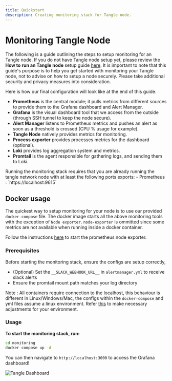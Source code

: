 ```yaml
---
title: Quickstart
description: Creating monitoring stack for Tangle node.
---
```



# Monitoring Tangle Node

The following is a guide outlining the steps to setup monitoring for an Tangle node. If you do not have Tangle node setup yet, please
review the __How to run an Tangle node__ setup guide [here](https://docs.webb.tools/v1/node-operators/run-tangle-node). It is important to note that
this guide's purpose is to help you get started with monitoring your Tangle node, not to advise on how to setup a node securely. Please
take additional security and privacy measures into consideration.

Here is how our final configuration will look like at the end of this guide.

- **Prometheus** is the central module; it pulls metrics from different sources to provide them to the Grafana dashboard and Alert Manager.
- **Grafana** is the visual dashboard tool that we access from the outside (through SSH tunnel to keep the node secure).
- **Alert Manager** listens to Prometheus metrics and pushes an alert as soon as a threshold is crossed (CPU % usage for example).
- **Tangle Node** natively provides metrics for monitoring.
- **Process exporter** provides processes metrics for the dashboard (optional).
- **Loki** provides log aggregation system and metrics.
- **Promtail** is the agent responsible for gathering logs, and sending them to Loki.

<Callout type="info">
  Running the monitoring stack requires that you are already running the tangle network node with at least the following ports exports:
  - Prometheus : `https://localhost:9615`
</Callout>

## Docker usage

The quickest way to setup monitoring for your node is to use our provided `docker-compose` file. The docker image starts all the above monitoring 
tools with the exception of `Node exporter`. `node-exporter` is ommitted since some metrics are not available when running inside a docker container.

Follow the instructions [here](/prometheus) to start the prometheus node exporter.

### Prerequisites

Before starting the monitoring stack, ensure the configs are setup correctly, 

 - (Optional) Set the `__SLACK_WEBHOOK_URL__` in `alertmanager.yml` to receive slack alerts
 - Ensure the promtail mount path matches your log directory

Note : All containers require connection to the localhost, this behaviour is different in Linux/Windows/Mac, the configs within the `docker-compose` and yml 
files assume a linux environment. Refer [this](https://stackoverflow.com/questions/24319662/from-inside-of-a-docker-container-how-do-i-connect-to-the-localhost-of-the-mach) to make necessary adjustments for your environment.

### Usage

**To start the monitoring stack, run:**

```bash
cd monitoring
docker compose up -d
```

You can then navigate to `http://localhost:3000` to access the Grafana dashboard!

![Tangle Dashboard](../../../../../components/images/tangle-metrics.png)